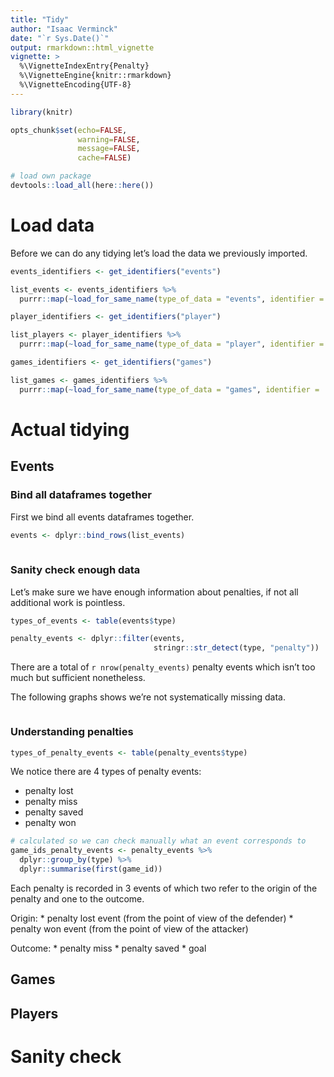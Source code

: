 ```yaml
---
title: "Tidy"
author: "Isaac Verminck"
date: "`r Sys.Date()`"
output: rmarkdown::html_vignette
vignette: >
  %\VignetteIndexEntry{Penalty}
  %\VignetteEngine{knitr::rmarkdown}
  %\VignetteEncoding{UTF-8}
---
```


```r

library(knitr)

opts_chunk$set(echo=FALSE,
               warning=FALSE,
               message=FALSE,
               cache=FALSE)

```

```r

# load own package
devtools::load_all(here::here())

```

# Load data

Before we can do any tidying let's load the data we previously imported.

```r

events_identifiers <- get_identifiers("events")

list_events <- events_identifiers %>%
  purrr::map(~load_for_same_name(type_of_data = "events", identifier = .))

```

```r

player_identifiers <- get_identifiers("player")

list_players <- player_identifiers %>%
  purrr::map(~load_for_same_name(type_of_data = "player", identifier = .))

```

```r

games_identifiers <- get_identifiers("games")

list_games <- games_identifiers %>%
  purrr::map(~load_for_same_name(type_of_data = "games", identifier = .))


```


# Actual tidying

## Events

### Bind all dataframes together

First we bind all events dataframes together.

```r

events <- dplyr::bind_rows(list_events)
                        
```

### Sanity check enough data

Let's make sure we have enough information about penalties, if not all additional work is pointless.

```r

types_of_events <- table(events$type)

penalty_events <- dplyr::filter(events,
                                stringr::str_detect(type, "penalty"))

```

There are a total of `r nrow(penalty_events)` penalty events which isn't too much but sufficient nonetheless. 


The following graphs shows we're not systematically missing data.

```r

```

### Understanding penalties

```r

types_of_penalty_events <- table(penalty_events$type)

```

We notice there are 4 types of penalty events:

* penalty lost
* penalty miss
* penalty saved
* penalty won


```r

# calculated so we can check manually what an event corresponds to
game_ids_penalty_events <- penalty_events %>% 
  dplyr::group_by(type) %>% 
  dplyr::summarise(first(game_id))

```

Each penalty is recorded in 3 events of which two refer to the origin of the penalty and one to the outcome. 

Origin:
* penalty lost event (from the point of view of the defender)
* penalty won event (from the point of view of the attacker)

Outcome:
* penalty miss
* penalty saved
* goal




## Games

## Players

# Sanity check
